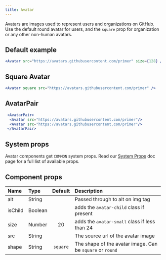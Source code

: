 ```yaml
---
title: Avatar
---
```



Avatars are images used to represent users and organizations on GitHub. Use the default round avatar for users, and the `square` prop for organization or any other non-human avatars.

## Default example

```jsx live
<Avatar src="https://avatars.githubusercontent.com/primer" size={128} />
```

## Square Avatar

```jsx live
<Avatar square src="https://avatars.githubusercontent.com/primer" />
```

## AvatarPair
```jsx live
 <AvatarPair>
  <Avatar src="https://avatars.githubusercontent.com/primer"/>
  <Avatar src="https://avatars.githubusercontent.com/primer"/>
 </AvatarPair>
 ```

## System props

Avatar components get `COMMON` system props. Read our [System Props](/system-props) doc page for a full list of available props.

## Component props

| Name | Type | Default | Description |
| :- | :- | :-: | :- |
| alt | String | | Passed through to alt on img tag |
| isChild | Boolean | | adds the `avatar-child` class if present |
| size | Number | 20 | adds the `avatar-small` class if less than 24 |
| src | String | | The source url of the avatar image |
| shape | String | `square` | The shape of the avatar image. Can be `square` or `round` |
